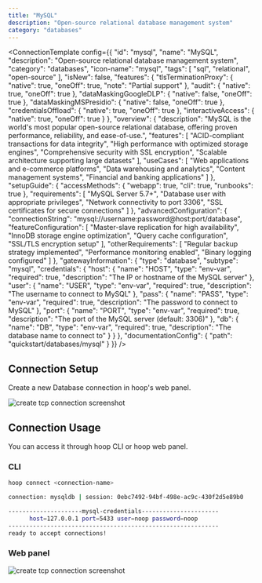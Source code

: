 ```yaml
---
title: "MySQL"
description: "Open-source relational database management system"
category: "databases"
---
```



<ConnectionTemplate config={{
  "id": "mysql",
  "name": "MySQL",
  "description": "Open-source relational database management system",
  "category": "databases",
  "icon-name": "mysql",
  "tags": [
    "sql",
    "relational",
    "open-source"
  ],
  "isNew": false,
  "features": {
    "tlsTerminationProxy": {
      "native": true,
      "oneOff": true,
      "note": "Partial support"
    },
    "audit": {
      "native": true,
      "oneOff": true
    },
    "dataMaskingGoogleDLP": {
      "native": false,
      "oneOff": true
    },
    "dataMaskingMSPresidio": {
      "native": false,
      "oneOff": true
    },
    "credentialsOffload": {
      "native": true,
      "oneOff": true
    },
    "interactiveAccess": {
      "native": true,
      "oneOff": true
    }
  },
  "overview": {
    "description": "MySQL is the world's most popular open-source relational database, offering proven performance, reliability, and ease-of-use.",
    "features": [
      "ACID-compliant transactions for data integrity",
      "High performance with optimized storage engines",
      "Comprehensive security with SSL encryption",
      "Scalable architecture supporting large datasets"
    ],
    "useCases": [
      "Web applications and e-commerce platforms",
      "Data warehousing and analytics",
      "Content management systems",
      "Financial and banking applications"
    ]
  },
  "setupGuide": {
    "accessMethods": {
      "webapp": true,
      "cli": true,
      "runbooks": true
    },
    "requirements": [
      "MySQL Server 5.7+",
      "Database user with appropriate privileges",
      "Network connectivity to port 3306",
      "SSL certificates for secure connections"
    ]
  },
  "advancedConfiguration": {
    "connectionString": "mysql://username:password@host:port/database",
    "featureConfiguration": [
      "Master-slave replication for high availability",
      "InnoDB storage engine optimization",
      "Query cache configuration",
      "SSL/TLS encryption setup"
    ],
    "otherRequirements": [
      "Regular backup strategy implemented",
      "Performance monitoring enabled",
      "Binary logging configured"
    ]
  },
  "gatewayInformation": {
    "type": "database",
    "subtype": "mysql",
    "credentials": {
      "host": {
        "name": "HOST",
        "type": "env-var",
        "required": true,
        "description": "The IP or hostname of the MySQL server"
      },
      "user": {
        "name": "USER",
        "type": "env-var",
        "required": true,
        "description": "The username to connect to MySQL"
      },
      "pass": {
        "name": "PASS",
        "type": "env-var",
        "required": true,
        "description": "The password to connect to MySQL"
      },
      "port": {
        "name": "PORT",
        "type": "env-var",
        "required": true,
        "description": "The port of the MySQL server (default: 3306)"
      },
      "db": {
        "name": "DB",
        "type": "env-var",
        "required": true,
        "description": "The database name to connect to"
      }
    }
  },
  "documentationConfig": {
    "path": "quickstart/databases/mysql"
  }
}} />
## Connection Setup

Create a new Database connection in hoop's web panel.

<Frame>
    <img src="/images/quickstarts/create-database-connection-screenshot.png" alt="create tcp connection screenshot" />
</Frame>

## Connection Usage

You can access it through hoop CLI or hoop web panel.

### CLI

```bash
hoop connect <connection-name>

connection: mysqldb | session: 0ebc7492-94bf-498e-ac9c-430f2d5e89b0

---------------------mysql-credentials----------------------
      host=127.0.0.1 port=5433 user=noop password=noop
------------------------------------------------------------
ready to accept connections!
```

### Web panel

<Frame>
    <img src="/images/quickstarts/client-pg.png" alt="create tcp connection screenshot" />
</Frame>




